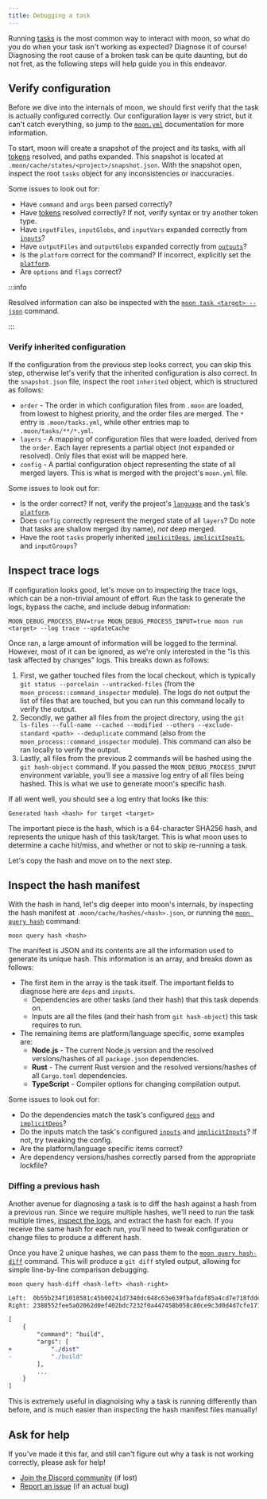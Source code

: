 ```yaml
---
title: Debugging a task
---
```


Running [tasks](../concepts/task) is the most common way to interact with moon, so what do you do
when your task isn't working as expected? Diagnose it of course! Diagnosing the root cause of a
broken task can be quite daunting, but do not fret, as the following steps will help guide you in
this endeavor.

## Verify configuration

Before we dive into the internals of moon, we should first verify that the task is actually
configured correctly. Our configuration layer is very strict, but it can't catch everything, so jump
to the [`moon.yml`](../config/project#tasks) documentation for more information.

To start, moon will create a snapshot of the project and its tasks, with all [tokens][token]
resolved, and paths expanded. This snapshot is located at
`.moon/cache/states/<project>/snapshot.json`. With the snapshot open, inspect the root `tasks`
object for any inconsistencies or inaccuracies.

Some issues to look out for:

- Have `command` and `args` been parsed correctly?
- Have [tokens][token] resolved correctly? If not, verify syntax or try another token type.
- Have `inputFiles`, `inputGlobs`, and `inputVars` expanded correctly from [`inputs`][inputs]?
- Have `outputFiles` and `outputGlobs` expanded correctly from [`outputs`][outputs]?
- Is the `platform` correct for the command? If incorrect, explicitly set the
  [`platform`][platform].
- Are `options` and `flags` correct?

:::info

Resolved information can also be inspected with the [`moon task <target> --json`](../commands/task)
command.

:::

### Verify inherited configuration

If the configuration from the previous step looks correct, you can skip this step, otherwise let's
verify that the inherited configuration is also correct. In the `snapshot.json` file, inspect the
root `inherited` object, which is structured as follows:

- `order` - The order in which configuration files from `.moon` are loaded, from lowest to highest
  priority, and the order files are merged. The `*` entry is `.moon/tasks.yml`, while other entries
  map to `.moon/tasks/**/*.yml`.
- `layers` - A mapping of configuration files that were loaded, derived from the `order`. Each layer
  represents a partial object (not expanded or resolved). Only files that exist will be mapped here.
- `config` - A partial configuration object representing the state of all merged layers. This is
  what is merged with the project's `moon.yml` file.

Some issues to look out for:

- Is the order correct? If not, verify the project's [`language`](../config/project#language) and
  the task's [`platform`][platform].
- Does `config` correctly represent the merged state of all `layers`? Do note that tasks are shallow
  merged (by name), _not_ deep merged.
- Have the root `tasks` properly inherited [`implicitDeps`][implicitDeps],
  [`implicitInputs`][implicitInputs], and `inputGroups`?

## Inspect trace logs

If configuration looks good, let's move on to inspecting the trace logs, which can be a non-trivial
amount of effort. Run the task to generate the logs, bypass the cache, and include debug
information:

```shell
MOON_DEBUG_PROCESS_ENV=true MOON_DEBUG_PROCESS_INPUT=true moon run <target> --log trace --updateCache
```

Once ran, a large amount of information will be logged to the terminal. However, most of it can be
ignored, as we're only interested in the "is this task affected by changes" logs. This breaks down
as follows:

1. First, we gather touched files from the local checkout, which is typically
   `git status --porcelain --untracked-files` (from the `moon_process::command_inspector` module).
   The logs do not output the list of files that are touched, but you can run this command locally
   to verify the output.
2. Secondly, we gather all files from the project directory, using the
   `git ls-files --full-name --cached --modified --others --exclude-standard <path> --deduplicate`
   command (also from the `moon_process::command_inspector` module). This command can also be ran
   locally to verify the output.
3. Lastly, all files from the previous 2 commands will be hashed using the `git hash-object`
   command. If you passed the `MOON_DEBUG_PROCESS_INPUT` environment variable, you'll see a massive
   log entry of all files being hashed. This is what we use to generate moon's specific hash.

If all went well, you should see a log entry that looks like this:

```
Generated hash <hash> for target <target>
```

The important piece is the hash, which is a 64-character SHA256 hash, and represents the unique hash
of this task/target. This is what moon uses to determine a cache hit/miss, and whether or not to
skip re-running a task.

Let's copy the hash and move on to the next step.

## Inspect the hash manifest

With the hash in hand, let's dig deeper into moon's internals, by inspecting the hash manifest at
`.moon/cache/hashes/<hash>.json`, or running the [`moon query hash`](../commands/query/hash)
command:

```shell
moon query hash <hash>
```

The manifest is JSON and its contents are all the information used to generate its unique hash. This
information is an array, and breaks down as follows:

- The first item in the array is the task itself. The important fields to diagnose here are `deps`
  and `inputs`.
  - Dependencies are other tasks (and their hash) that this task depends on.
  - Inputs are all the files (and their hash from `git hash-object`) this task requires to run.
- The remaining items are platform/language specific, some examples are:
  - **Node.js** - The current Node.js version and the resolved versions/hashes of all `package.json`
    dependencies.
  - **Rust** - The current Rust version and the resolved versions/hashes of all `Cargo.toml`
    dependencies.
  - **TypeScript** - Compiler options for changing compilation output.

Some issues to look out for:

- Do the dependencies match the task's configured [`deps`][deps] and [`implicitDeps`][implicitDeps]?
- Do the inputs match the task's configured [`inputs`][inputs] and
  [`implicitInputs`][implicitInputs]? If not, try tweaking the config.
- Are the platform/language specific items correct?
- Are dependency versions/hashes correctly parsed from the appropriate lockfile?

### Diffing a previous hash

Another avenue for diagnosing a task is to diff the hash against a hash from a previous run. Since
we require multiple hashes, we'll need to run the task multiple times,
[inspect the logs](#inspect-trace-logs), and extract the hash for each. If you receive the same hash
for each run, you'll need to tweak configuration or change files to produce a different hash.

Once you have 2 unique hashes, we can pass them to the
[`moon query hash-diff`](../commands/query/hash-diff) command. This will produce a `git diff` styled
output, allowing for simple line-by-line comparison debugging.

```shell
moon query hash-diff <hash-left> <hash-right>
```

```diff
Left:  0b55b234f1018581c45b00241d7340dc648c63e639fbafdaf85a4cd7e718fdde
Right: 2388552fee5a02062d0ef402bdc7232f0a447458b058c80ce9c3d0d4d7cfe171

[
	{
		"command": "build",
		"args": [
+			"./dist"
-			"./build"
		],
		...
	}
]
```

This is extremely useful in diagnoising why a task is running differently than before, and is much
easier than inspecting the hash manifest files manually!

## Ask for help

If you've made it this far, and still can't figure out why a task is not working correctly, please
ask for help!

- [Join the Discord community](https://discord.gg/qCh9MEynv2) (if lost)
- [Report an issue](https://github.com/moonrepo/moon/issues/new/choose) (if an actual bug)

[token]: ../concepts/token
[deps]: ../config/project#deps
[inputs]: ../config/project#inputs
[outputs]: ../config/project#outputs
[platform]: ../config/project#platform-1
[implicitDeps]: ../config/tasks#implicitdeps
[implicitInputs]: ../config/tasks#implicitinputs
